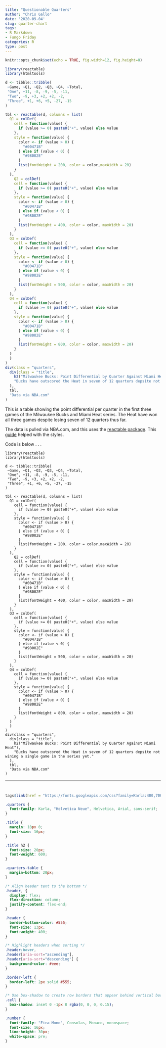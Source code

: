 ```yaml
---
title: "Questionable Quarters"
author: "Chris Gallo"
date: '2020-09-04'
slug: quarter-chart
tags:
- R Markdown
- Fungo Friday
categories: R
type: post
---
```


```r
knitr::opts_chunk$set(echo = TRUE, fig.width=12, fig.height=8)
```

```r
library(reactable)
library(htmltools)

d <- tibble::tribble(
 ~Game, ~Q1, ~Q2, ~Q3, ~Q4, ~Total, 
 "One", +11, -8, -9, -5, -11,
 "Two", -9, +3, +2, +2, -2,
 "Three", +1, +6, +5, -27, -15
)

tbl <- reactable(d, columns = list(
  Q1 = colDef(
    cell = function(value) {
      if (value >= 0) paste0("+", value) else value
    },
    style = function(value) {
      color <- if (value > 0) {
        "#00471B"
      } else if (value < 0) {
        "#98002E"
      }
      list(fontWeight = 200, color = color,maxWidth = 20)
    }
  ),
    Q2 = colDef(
    cell = function(value) {
      if (value >= 0) paste0("+", value) else value
    },
    style = function(value) {
      color <- if (value > 0) {
        "#00471B"
      } else if (value < 0) {
        "#98002E"
      }
      list(fontWeight = 400, color = color, maxWidth = 20)
    }
  ),
  Q3 = colDef(
    cell = function(value) {
      if (value >= 0) paste0("+", value) else value
    },
    style = function(value) {
      color <- if (value > 0) {
        "#00471B"
      } else if (value < 0) {
        "#98002E"
      }
      list(fontWeight = 500, color = color, maxWidth = 20)
    }
  ),
  Q4 = colDef(
    cell = function(value) {
      if (value >= 0) paste0("+", value) else value
    },
    style = function(value) {
      color <- if (value > 0) {
        "#00471B"
      } else if (value < 0) {
        "#98002E"
      }
      list(fontWeight = 800, color = color, maxwidth = 20)
    }
  )
  )
)
div(class = "quarters",
  div(class = "title",
    h2("Milwaukee Bucks: Point Differential by Quarter Against Miami Heat"),
    "Bucks have outscored the Heat in seven of 12 quarters depsite not wining a single game in the series yet."
  ),
  tbl,
  "Data via NBA.com"
)
```

This is a table showing the point differential per quarter in the first three games of the Milwaukee Bucks and Miami Heat series. The Heat have won all three games despite losing seven of 12 quarters thus far. 

The data is pulled via NBA.com, and this uses the [reactable package](https://glin.github.io/reactable/). This [guide](https://glin.github.io/reactable/articles/womens-world-cup/womens-world-cup.html) helped with the styles. 

Code is below . . .

```
library(reactable)
library(htmltools)

d <- tibble::tribble(
 ~Game, ~Q1, ~Q2, ~Q3, ~Q4, ~Total, 
 "One", +11, -8, -9, -5, -11,
 "Two", -9, +3, +2, +2, -2,
 "Three", +1, +6, +5, -27, -15
)

tbl <- reactable(d, columns = list(
  Q1 = colDef(
    cell = function(value) {
      if (value >= 0) paste0("+", value) else value
    },
    style = function(value) {
      color <- if (value > 0) {
        "#00471B"
      } else if (value < 0) {
        "#98002E"
      }
      list(fontWeight = 200, color = color,maxWidth = 20)
    }
  ),
    Q2 = colDef(
    cell = function(value) {
      if (value >= 0) paste0("+", value) else value
    },
    style = function(value) {
      color <- if (value > 0) {
        "#00471B"
      } else if (value < 0) {
        "#98002E"
      }
      list(fontWeight = 400, color = color, maxWidth = 20)
    }
  ),
  Q3 = colDef(
    cell = function(value) {
      if (value >= 0) paste0("+", value) else value
    },
    style = function(value) {
      color <- if (value > 0) {
        "#00471B"
      } else if (value < 0) {
        "#98002E"
      }
      list(fontWeight = 500, color = color, maxWidth = 20)
    }
  ),
  Q4 = colDef(
    cell = function(value) {
      if (value >= 0) paste0("+", value) else value
    },
    style = function(value) {
      color <- if (value > 0) {
        "#00471B"
      } else if (value < 0) {
        "#98002E"
      }
      list(fontWeight = 800, color = color, maxwidth = 20)
    }
  )
  )
)
div(class = "quarters",
  div(class = "title",
    h2("Milwaukee Bucks: Point Differential by Quarter Against Miami Heat"),
    "Bucks have outscored the Heat in seven of 12 quarters depsite not wining a single game in the series yet."
  ),
  tbl,
  "Data via NBA.com"
)
```
---
```css
```

```r
```

```r
tags$link(href = "https://fonts.googleapis.com/css?family=Karla:400,700|Fira+Mono&display=fallback", rel = "stylesheet")
```

```css
.quarters {
  font-family: Karla, "Helvetica Neue", Helvetica, Arial, sans-serif;
}

.title {
  margin: 18px 0;
  font-size: 16px;
}

.title h2 {
  font-size: 20px;
  font-weight: 600;
}

.quarters-table {
  margin-bottom: 20px;
}

/* Align header text to the bottom */
.header, {
  display: flex;
  flex-direction: column;
  justify-content: flex-end;
}

.header {
  border-bottom-color: #555;
  font-size: 13px;
  font-weight: 400;
}

/* Highlight headers when sorting */
.header:hover,
.header[aria-sort="ascending"],
.header[aria-sort="descending"] {
  background-color: #eee;
}

.border-left {
  border-left: 2px solid #555;
}

/* Use box-shadow to create row borders that appear behind vertical borders */
.cell {
  box-shadow: inset 0 -1px 0 rgba(0, 0, 0, 0.15);
}

.number {
  font-family: "Fira Mono", Consolas, Monaco, monospace;
  font-size: 16px;
  line-height: 30px;
  white-space: pre;
}
```
